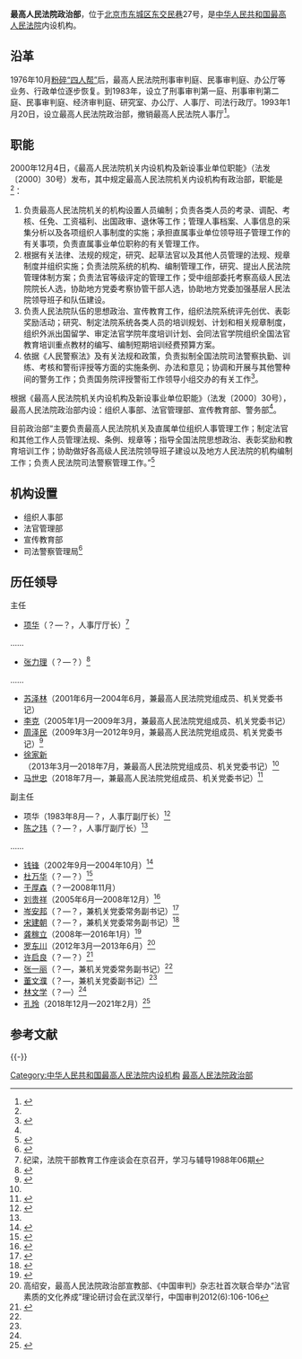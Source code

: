 {{Infobox PRCG
|机构名称=最高人民法院政治部
|标志1=Red star.svg
|标志1说明=
|职位1=主任
|人员1=[[马世忠|马世忠]]
|职位2=
|人员2=
|人数2=
|业务上级机构=
|组织上级机构=
|上级机构=[[中华人民共和国最高人民法院|中华人民共和国最高人民法院]]
|机构类型=最高人民法院内设机构
|行政级别=副部级
|成立时间=
|地址1=[[北京市|北京市]][[东城区_(北京市)|东城区]][[东交民巷|东交民巷]]27号
|邮编1=
|电话0=
|电话1={{Tel|86|10|}}
|传真1=
|官网=
}}
'''最高人民法院政治部'''，位于[[北京市|北京市]][[东城区_(北京市)|东城区]][[东交民巷|东交民巷]]27号，是[[中华人民共和国最高人民法院|中华人民共和国最高人民法院]]内设机构。

==沿革==
1976年10月[[粉碎四人帮|粉碎“四人帮”]]后，最高人民法院刑事审判庭、民事审判庭、办公厅等业务、行政单位逐步恢复。到1983年，设立了刑事审判第一庭、刑事审判第二庭、民事审判庭、经济审判庭、研究室、办公厅、人事厅、司法行政厅。1993年1月20日，设立最高人民法院政治部，撤销最高人民法院人事厅<ref>{{Cite web |url = http://rmfyb.chinacourt.org/paper/html/2014-11/23/content_90796.htm?div=-1 |title = 最高人民法院机构设置简史 |author =  |date = 2014-11-23 |publisher = 人民法院报 |language =  |accessdate =  |quote =  |archive-date = 2020-11-04 |archive-url = https://web.archive.org/web/20201104154950/http://rmfyb.chinacourt.org/paper/html/2014-11/23/content_90796.htm?div=-1 |dead-url = no }}</ref>。

==职能==
2000年12月4日，《最高人民法院机关内设机构及新设事业单位职能》（法发〔2000〕30号）发布，其中规定最高人民法院机关内设机构有政治部，职能是<ref name=zhineng/>：
#负责最高人民法院机关的机构设置人员编制；负责各类人员的考录、调配、考核、任免、工资福利、出国政审、退休等工作；管理人事档案、人事信息的采集分析以及各项组织人事制度的实施；承担直属事业单位领导班子管理工作的有关事项，负责直属事业单位职称的有关管理工作。
#根据有关法律、法规的规定，研究、起草法官以及其他人员管理的法规、规章制度并组织实施；负责法院系统的机构、编制管理工作，研究、提出人民法院管理体制方案；负责法官等级评定的管理工作；受中组部委托考察高级人民法院院长人选，协助地方党委考察协管干部人选，协助地方党委加强基层人民法院领导班子和队伍建设。
#负责人民法院队伍的思想政治、宣传教育工作，组织法院系统评先创优、表彰奖励活动；研究、制定法院系统各类人员的培训规划、计划和相关规章制度，组织外派出国留学、审定法官学院年度培训计划、会同法官学院组织全国法官教育培训重点教材的编写、编制短期培训经费预算方案。
#依据《人民警察法》及有关法规和政策，负责拟制全国法院司法警察执勤、训练、考核和警衔评授等方面的实施条例、办法和意见；协调和开展与其他警种间的警务工作；负责国务院评授警衔工作领导小组交办的有关工作<ref name=zhineng>{{Cite web |url = http://www.pkulaw.cn/fulltext_form.aspx?Gid=124743 |title = 最高人民法院机关内设机构及新设事业单位职能 |author =  |date =  |publisher = 北大法宝 |language =  |accessdate = 2017-04-05 |quote =  |archive-date = 2020-05-09 |archive-url = https://web.archive.org/web/20200509020535/http://www.pkulaw.cn/fulltext_form.aspx?Gid=124743 |dead-url = no }}</ref>。

根据《最高人民法院机关内设机构及新设事业单位职能》（法发〔2000〕30号），最高人民法院政治部内设：组织人事部、法官管理部、宣传教育部、警务部<ref name=zhineng/>。

目前政治部“主要负责最高人民法院机关及直属单位组织人事管理工作；制定法官和其他工作人员管理法规、条例、规章等；指导全国法院思想政治、表彰奖励和教育培训工作；协助做好各高级人民法院领导班子建设以及地方人民法院的机构编制工作；负责人民法院司法警察管理工作。”<ref>{{Cite web|url = http://www.court.gov.cn/jigou-fayuanjigou-zhineng-21.html|title = 政治部|author = |date = |publisher = 中华人民共和国最高人民法院|language = |accessdate = 2017-04-05|quote = |archive-date = 2020-07-03|archive-url = https://web.archive.org/web/20200703061256/http://www.court.gov.cn/jigou-fayuanjigou-zhineng-21.html|dead-url = no}}</ref>

== 机构设置 ==
*组织人事部
*法官管理部
*宣传教育部
*司法警察管理局<ref name="nsjg">{{cite web |url = http://www.court.gov.cn/jigou-fayuanbumen.html |title = 最高人民法院内设机构主要人员 |website = 最高人民法院网站 |access-date = 2017-04-06 |archive-date = 2020-11-04 |archive-url = https://web.archive.org/web/20201104190356/http://www.court.gov.cn/jigou-fayuanbumen.html |dead-url = no }}</ref>

== 历任领导 ==
{{col-begin}}
{{col-2}}
; 主任
* [[项华|项华]]（？—？，人事厅厅长）<ref name=jiliang>纪梁，法院干部教育工作座谈会在京召开，学习与辅导1988年06期</ref>
……
* [[张力理|张力理]]（？—？）<ref>{{Cite web |url = http://www.zjknews.com/news/2012-06/18/content_9604.htm |title = 第二届蔚州国际剪纸艺术节隆重开幕 |author = |date = 2012-06-18 |publisher = 张家口新闻网|language = |accessdate = |quote = }}{{Dead link|date=2018年8月 |bot=InternetArchiveBot |fix-attempted=yes }}</ref>
……
*[[苏泽林|苏泽林]]（2001年6月—2004年6月，兼最高人民法院党组成员、机关党委书记）
*[[李克_(1955年)|李克]]（2005年1月—2009年3月，兼最高人民法院党组成员、机关党委书记）
*[[周泽民|周泽民]]（2009年3月—2012年9月，兼最高人民法院党组成员、机关党委书记）<ref name="shisida">{{cite web |url = http://www.chinacourt.org/article/detail/2011/12/id/469605.shtml |title = “永不辜负人民的期待”——中共最高人民法院机关第十四次代表大会侧记 |author =  |date = 2011-12-01 |website = 中国法院网 |language =  |accessdate =  |quote =  |archive-date = 2020-11-16 |archive-url = https://web.archive.org/web/20201116135051/https://www.chinacourt.org/article/detail/2011/12/id/469605.shtml |dead-url = no }}</ref>
* [[徐家新|徐家新]]（2013年3月—2018年7月，兼最高人民法院党组成员、机关党委书记）<ref name="nsjg" />
* [[马世忠_(1962年)|马世忠]]（2018年7月—，兼最高人民法院党组成员、机关党委书记）<ref>{{Cite web |url = https://www.thepaper.cn/newsDetail_forward_2356862 |title = 甘肃省委常委、政法委书记马世忠履新最高法政治部主任 |author =  |date = 2018-08-17 |publisher = 澎湃新闻 |language =  |accessdate =  |quote =  |archive-date = 2019-05-08 |archive-url = https://web.archive.org/web/20190508013329/https://www.thepaper.cn/newsDetail_forward_2356862 |dead-url = no }}</ref>

{{col-2}}
; 副主任
* 项华（1983年8月—？，人事厅副厅长）<ref>{{cite web |url = http://www.huaxia.com/lasd/hxrwk/ddrw/dl/2003/11/498888.html |title = 项华 |author =  |date = 2003-11-12 |publisher = 华夏经纬网 |language =  |accessdate =  |quote =  |archive-date = 2019-05-09 |archive-url = https://web.archive.org/web/20190509064510/http://www.huaxia.com/lasd/hxrwk/ddrw/dl/2003/11/498888.html |dead-url = no }}</ref>
*[[陈之玮|陈之玮]]（？—？，人事厅副厅长）<ref name=jiliang/>
……
*[[钱锋_(法官)|钱锋]]（2002年9月—2004年10月）<ref>{{Cite web |url = http://district.ce.cn/newarea/sddy/201302/28/t20130228_24154979.shtml |title = 重庆高级人民法院院长钱锋简历 |author =  |date = 2013-02-28 |publisher = 中国经济网 |language =  |accessdate =  |quote =  |archive-date = 2019-05-09 |archive-url = https://web.archive.org/web/20190509225412/http://district.ce.cn/newarea/sddy/201302/28/t20130228_24154979.shtml |dead-url = no }}</ref>
*[[杜万华|杜万华]]（？—？）<ref>{{Cite web |url = http://www.gd.gov.cn/gdgk/gdyw/200608/t20060815_6937.htm |title = 广东女法官黄学军被授予"全国模范法官" |author =  |date = 2006-08-15 |publisher = 广东省人民政府 |language =  |accessdate =  |quote =  |archive-date = 2019-05-08 |archive-url = https://web.archive.org/web/20190508192525/http://www.gd.gov.cn/gdgk/gdyw/200608/t20060815_6937.htm |dead-url = no }}</ref>
*[[于厚森|于厚森]]（？—2008年11月）
*[[刘贵祥|刘贵祥]]（2005年6月—2008年12月）<ref>{{Cite web|url =http://www.court.gov.cn/xunhui1/fatingfaguan-jianli-63.html|title =刘贵祥同志简历|author =|date =|publisher =中华人民共和国最高人民法院|language =|accessdate =2017-04-06|quote =|deadurl =yes|archiveurl =https://web.archive.org/web/20170908111932/http://www.court.gov.cn/xunhui1/fatingfaguan-jianli-63.html|archivedate =2017年9月8日|df =}}</ref>
*[[岑安邦|岑安邦]]（？—？，兼机关党委常务副书记）<ref>{{Cite web|url =http://www.qh.xinhua.org/qhpeace/2011-06/24/content_23090551.htm|title =最高人民法院副院长苏泽林一行莅临玉树中院检查指导法院工作|author =|date =2011-06-24|publisher =青海平安网|language =|accessdate =|quote =}}{{dead link|date=2018年1月 |bot=InternetArchiveBot |fix-attempted=yes }}</ref>
*[[宋建朝|宋建朝]]（？—？，兼机关党委常务副书记）<ref>{{Cite web |url = http://fangtan.people.com.cn/n/2013/1024/c240261-23312091.html |title = 最高人民法院政治部副主任、机关党委常务副书记、机关纪委书记宋建朝做客人民网 |author =  |date = 2013-10-24 |publisher = 人民网 |language =  |accessdate =  |quote =  |archive-date = 2019-01-24 |archive-url = https://web.archive.org/web/20190124022911/http://fangtan.people.com.cn/n/2013/1024/c240261-23312091.html |dead-url = no }}</ref>
*[[龚稼立|龚稼立]]（2008年—2016年1月）<ref>{{Cite web |url = http://news.southcn.com/shizheng/content/2016-01/30/content_141799001.htm |title = 张广宁刘悦伦罗娟当选省人大常委会副主任 龚稼立当选省高院院长 |author =  |date = 2016-01-30 |publisher = 南方网 |language =  |accessdate =  |quote =  |archive-date = 2021-02-25 |archive-url = https://web.archive.org/web/20210225093334/http://news.southcn.com/shizheng/content/2016-01/30/content_141799001.htm |dead-url = no }}</ref>
*[[罗东川|罗东川]]（2012年3月—2013年6月）<ref>高绍安，最高人民法院政治部宣教部、《中国审判》杂志社首次联合举办“法官素质的文化养成”理论研讨会在武汉举行，中国审判2012(6):106-106</ref>
*[[许启良|许启良]]（？—？）<ref>{{Cite web |url = http://www.ahcourt.gov.cn/sitecn/yw/59902.html |title = 全国法院司法警察警衔管理培训班在肥举办 |author =  |date = 2014-03-06 |publisher = 安徽法院网 |language =  |accessdate =  |quote =  }}{{Dead link|date=2019年11月 |bot=InternetArchiveBot |fix-attempted=yes }}</ref>
*[[张一丽|张一丽]]（？—，兼机关党委常务副书记）<ref name=nsjg/>
*[[董文濮|董文濮]]（？—，兼机关党委副书记）<ref name=nsjg/>
*[[林文学|林文学]]（？—）<ref name=nsjg/>
*[[孔玲|孔玲]]（2018年12月—2021年2月）<ref>{{Cite web|title=孔玲任最高法赔偿办主任，系孔繁森之女-The Paper|url=https://www.thepaper.cn/newsDetail_forward_12791237|access-date=2021-05-22|work=[[澎湃新闻|澎湃新闻]]|archive-date=2021-05-22|archive-url=https://web.archive.org/web/20210522152505/https://www.thepaper.cn/newsDetail_forward_12791237|dead-url=no}}</ref>

{{col-end}}

== 参考文献 ==
{{Reflist|30em}}

{{-}}
{{中华人民共和国法院|最}}

[[Category:中华人民共和国最高人民法院内设机构|Category:中华人民共和国最高人民法院内设机构]]
[[Category:最高人民法院政治部|]]